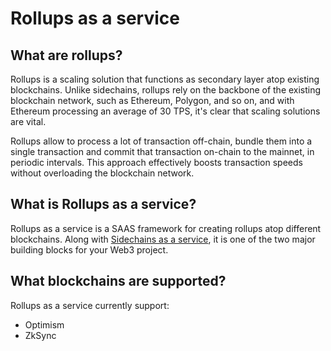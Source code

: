 # Rollups as a service

## What are rollups?
Rollups is a scaling solution that functions as secondary layer atop existing blockchains. Unlike sidechains, rollups rely on the backbone of the existing blockchain network, such as Ethereum, Polygon, and so on, and with Ethereum processing an average of 30 TPS, it's clear that scaling solutions are vital.

Rollups allow to process a lot of transaction off-chain, bundle them into a single transaction and commit that transaction on-chain to the mainnet, in periodic intervals. This approach effectively boosts transaction speeds without overloading the blockchain network.

## What is Rollups as a service?
Rollups as a service is a SAAS framework for creating rollups atop different blockchains. Along with [Sidechains as a service](/scaling-services-sidechains/overview/), it is one of the two major building blocks for your Web3 project.

## What blockchains are supported?
Rollups as a service currently support:

* Optimism
* ZkSync